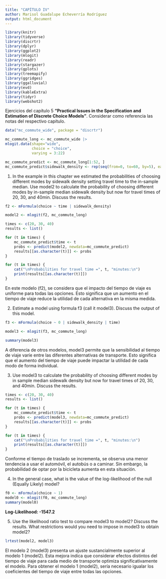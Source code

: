 ---
title: "CAPÍTULO IV"
author: Marisol Guadalupe Echeverría Rodríguez 
output: html_document
---

```{r, include=FALSE, echo=FALSE}
library(knitr)
library(tidyverse)
library(discrtr)
library(dplyr)
library(ggplot2)
library(mlogit) 
library(readr)
library(stargazer) 
library(gplots)
library(treemapify)
library(ggridges)
library(ggalluvial)
library(evd)
library(kableExtra)
library(tidyr)
library(webshot2)
```

Ejercicios del capítulo 5 <b>"Practical Issues in the Specification and Estimation of Discrete Choice Models"</b>. Considerar como referencia las notas del respectivo capítulo.

```{r}

data("mc_commute_wide", package = "discrtr")

mc_commute_long <- mc_commute_wide |> 
mlogit.data(shape="wide",
            choice = "choice",
            varying = 3:22)

mc_commute_predict <- mc_commute_long[1:52, ]
mc_commute_predict$sidewalk_density <- rep(seq(from=0, to=60, by=5), each=4)

```

1. In the example in this chapter we estimated the probabilities of choosing different modes by sidewalk density setting travel time to the in-sample median. Use model2 to calculate the probability of choosing different modes by in-sample median sidewalk density but now for travel times of 20, 30, and 40min. Discuss the results.

```{r}

f2 <- mFormula(choice ~ time | sidewalk_density)

model2 <- mlogit(f2, mc_commute_long)

times <- c(20, 30, 40)
results <- list()

for (t in times) {
    mc_commute_predict$time <- t
    probs <- predict(model2, newdata=mc_commute_predict)
    results[[as.character(t)]] <- probs
}

for (t in times) {
    cat("\nProbabilities for travel time =", t, "minutes:\n")
    print(results[[as.character(t)]])
}

```

En este modelo (f2), se considera que el impacto del tiempo de viaje es uniforme para todas las opciones. Esto significa que un aumento en el tiempo de viaje reduce la utilidad de cada alternativa en la misma medida.

2. Estimate a model using formula f3 (call it model3). Discuss the output of this model.

```{r}

f3 <- mFormula(choice ~ 0 | sidewalk_density | time)

model3 <- mlogit(f3, mc_commute_long)

summary(model3)

```

A diferencia de otros modelos, model3 permite que la sensibilidad al tiempo de viaje varíe entre las diferentes alternativas de transporte. Esto significa que el aumento del tiempo de viaje puede impactar la utilidad de cada modo de forma individual.

3. Use model3 to calculate the probability of choosing different modes by in sample median sidewalk density but now for travel times of 20, 30, and 40min. Discuss the results.

```{r}

times <- c(20, 30, 40)
results <- list()

for (t in times) {
    mc_commute_predict$time <- t
    probs <- predict(model3, newdata=mc_commute_predict)
    results[[as.character(t)]] <- probs
}

for (t in times) {
    cat("\nProbabilities for travel time =", t, "minutes:\n")
    print(results[[as.character(t)]])
}

```

Conforme el tiempo de traslado se incrementa, se observa una menor tendencia a usar el automóvil, el autobús o a caminar. Sin embargo, la probabilidad de optar por la bicicleta aumenta en esta situación.

4. In the general case, what is the value of the log-likelihood of the null (Equally Likely) model?

```{r}

f0 <- mFormula(choice ~ 1)
model0 <- mlogit(f0, mc_commute_long)
summary(model0)

```

<b>Log-Likelihood: -1547.2</b>

5. Use the likelihood ratio test to compare model3 to model2? Discuss the results. What restrictions would you need to impose in model3 to obtain model2?

```{r}

lrtest(model2, model3)

```

El modelo 2 (model3) presenta un ajuste sustancialmente superior al modelo 1 (model2). Esta mejora indica que considerar efectos distintos del tiempo de viaje para cada medio de transporte optimiza significativamente el modelo. Para obtener el modelo 1 (model2), sería necesario igualar los coeficientes del tiempo de viaje entre todas las opciones.